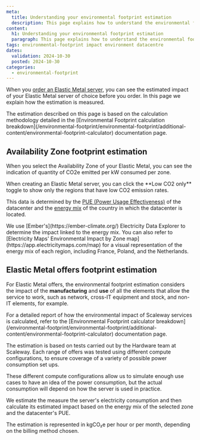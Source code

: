 ```yaml
---
meta:
  title: Understanding your environmental footprint estimation
  description: This page explains how to understand the environmental footprint estimation of your Elastic Metal.
content:
  h1: Understanding your environmental footprint estimation
  paragraph: This page explains how to understand the environmental footprint estimation of your Elastic Metal.
tags: environmental-footprint impact environment datacentre
dates:
  validation: 2024-10-30
  posted: 2024-10-30
categories:
  - environmental-footprint
---
```


When you [order an Elastic Metal server](/bare-metal/elastic-metal/how-to/create-server/), you can see the estimated impact of your Elastic Metal server of choice before you order. In this page we explain how the estimation is measured.

<Message type="note">
  The estimation described on this page is based on the calculation methodology detailed in the [Environmental Footprint calculation breakdown](/environmental-footprint/environmental-footprint/additional-content/environmental-footprint-calculator) documentation page.
</Message>

## Availability Zone footprint estimation

When you select the Availability Zone of your Elastic Metal, you can see the indication of quantity of CO2e emitted per kW consumed per zone.

<Lightbox src="scaleway-env-impact-estimation-az.webp" alt="screenshot of the Scaleway console showing the different availability zones in which you can create an Elastic Metal server. For each AZ, the quantity of CO2e emitted per kW consumed in shown in a green label" />

<Message type="tip">
  When creating an Elastic Metal server, you can click the **Low CO2 only** toggle to show only the regions that have low CO2 emission rates.
</Message>

This data is determined by the [PUE (Power Usage Effectiveness)](/environmental-footprint/environmental-footprint/concepts/#pue-power-usage-effectiveness) of the datacenter and the [energy mix](/environmental-footprint/environmental-footprint/concepts/#energy-mix) of the country in which the datacenter is located.

<Message type="note">
  We use [Ember's](https://ember-climate.org/) Electricity Data Explorer to determine the impact linked to the energy mix. You can also refer to [Electricity Maps' Environmental Impact by Zone map](https://app.electricitymaps.com/map) for a visual representation of the energy mix of each region, including France, Poland, and the Netherlands.
</Message>

## Elastic Metal offers footprint estimation

For Elastic Metal offers, the environmental footprint estimation considers the impact of the **manufacturing** and **use** of all the elements that allow the service to work, such as network, cross-IT equipment and stock, and non-IT elements, for example.

<Message type="note">
  For a detailed report of how the environmental impact of Scaleway services is calculated, refer to the [Environmental Footprint calculator breakdown](/environmental-footprint/environmental-footprint/additional-content/environmental-footprint-calculator) documentation page.
</Message>

The estimation is based on tests carried out by the Hardware team at Scaleway. Each range of offers was tested using different compute configurations, to ensure coverage of a variety of possible power consumption set ups.

These different compute configurations allow us to simulate enough use cases to have an idea of the power consumption, but the actual consumption will depend on how the server is used in practice.

<Lightbox src="scaleway-select-a-server-env-foot.webp" alt="screenshot of the Scaleway console showing the different Elastic Metal offers available to order. For each offer, the quantity of CO2e emitted per kW consumed in shown in a green label" />

We estimate the measure the server's electricity consumption and then calculate its estimated impact based on the energy mix of the selected zone and the datacenter's PUE.

The estimation is represented in kgCO₂e per hour or per month, depending on the billing method chosen.

<Lightbox src="scaleway-env-footprint-order-summary.webp" alt="screenshot of the Scaleway console showing an order summary of an Elastic Metal server, including a message box where the environmental footprint estimation is indicated in kgCO₂e" />

